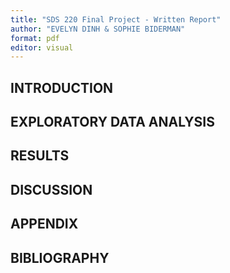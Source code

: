 ```yaml
---
title: "SDS 220 Final Project - Written Report"
author: "EVELYN DINH & SOPHIE BIDERMAN"
format: pdf
editor: visual
---
```


## INTRODUCTION


## EXPLORATORY DATA ANALYSIS


## RESULTS


## DISCUSSION


## APPENDIX


## BIBLIOGRAPHY


